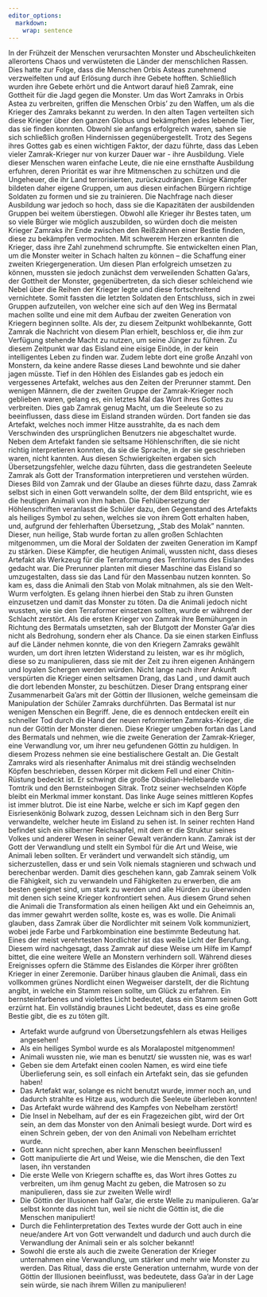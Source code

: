 ```yaml
---
editor_options: 
  markdown: 
    wrap: sentence
---
```


In der Frühzeit der Menschen verursachten Monster und Abscheulichkeiten allerortens Chaos und verwüsteten die Länder der menschlichen Rassen.
Dies hatte zur Folge, dass die Menschen Orbis Asteas zunehmend verzweifelten und auf Erlösung durch ihre Gebete hofften.
Schließlich wurden ihre Gebete erhört und die Antwort darauf hieß Zamrak, eine Gottheit für die Jagd gegen die Monster.
Um das Wort Zamraks in Orbis Astea zu verbreiten, griffen die Menschen Orbis' zu den Waffen, um als die Krieger des Zamraks bekannt zu werden.
In den alten Tagen verteilten sich diese Krieger über den ganzen Globus und bekämpften jedes lebende Tier, das sie finden konnten.
Obwohl sie anfangs erfolgreich waren, sahen sie sich schließlich großen Hindernissen gegenübergestellt.
Trotz des Segens ihres Gottes gab es einen wichtigen Faktor, der dazu führte, dass das Leben vieler Zamrak-Krieger nur von kurzer Dauer war - ihre Ausbildung.
Viele dieser Menschen waren einfache Leute, die nie eine ernsthafte Ausbildung erfuhren, deren Priorität es war ihre Mitmenschen zu schützen und die Ungeheuer, die ihr Land terrorisierten, zurückzudrängen.
Einige Kämpfer bildeten daher eigene Gruppen, um aus diesen einfachen Bürgern richtige Soldaten zu formen und sie zu trainieren.
Die Nachfrage nach dieser Ausbildung war jedoch so hoch, dass sie die Kapazitäten der ausbildenden Gruppen bei weitem überstiegen.
Obwohl alle Krieger ihr Bestes taten, um so viele Bürger wie möglich auszubilden, so würden doch die meisten Krieger Zamraks ihr Ende zwischen den Reißzähnen einer Bestie finden, diese zu bekämpfen vermochten.
Mit schwerem Herzen erkannten die Krieger, dass ihre Zahl zunehmend schrumpfte.
Sie entwickelten einen Plan, um die Monster weiter in Schach halten zu können -- die Schaffung einer zweiten Kriegergeneration.
Um diesen Plan erfolgreich umsetzen zu können, mussten sie jedoch zunächst dem verweilenden Schatten Ga'ars, der Gottheit der Monster, gegenübertreten, da sich dieser schleichend wie Nebel über die Reihen der Krieger legte und diese fortschreitend vernichtete.
Somit fassten die letzten Soldaten den Entschluss, sich in zwei Gruppen aufzuteilen, von welcher eine sich auf den Weg ins Bermatal machen sollte und eine mit dem Aufbau der zweiten Generation von Kriegern beginnen sollte.
Als der, zu diesem Zeitpunkt wohlbekannte, Gott Zamrak die Nachricht von diesem Plan erhielt, beschloss er, die ihm zur Verfügung stehende Macht zu nutzen, um seine Jünger zu führen.
Zu diesem Zeitpunkt war das Eisland eine eisige Einöde, in der kein intelligentes Leben zu finden war.
Zudem lebte dort eine große Anzahl von Monstern, da keine andere Rasse dieses Land bewohnte und sie daher jagen müsste.
Tief in den Höhlen des Eislandes gab es jedoch ein vergessenes Artefakt, welches aus den Zeiten der Prerunner stammt.
Den wenigen Männern, die der zweiten Gruppe der Zamrak-Krieger noch geblieben waren, gelang es, ein letztes Mal das Wort ihres Gottes zu verbreiten.
Dies gab Zamrak genug Macht, um die Seeleute so zu beeinflussen, dass diese im Eisland stranden würden.
Dort fanden sie das Artefakt, welches noch immer Hitze ausstrahlte, da es nach dem Verschwinden des ursprünglichen Benutzers nie abgeschaltet wurde.
Neben dem Artefakt fanden sie seltsame Höhlenschriften, die sie nicht richtig interpretieren konnten, da sie die Sprache, in der sie geschrieben waren, nicht kannten.
Aus diesen Schwierigkeiten ergaben sich Übersetzungsfehler, welche dazu führten, dass die gestrandeten Seeleute Zamrak als Gott der Transformation interpretieren und verstehen würden.
Dieses Bild von Zamrak und der Glaube an dieses führte dazu, dass Zamrak selbst sich in einen Gott verwandeln sollte, der dem Bild entspricht, wie es die heutigen Animali von ihm haben.
Die Fehlübersetzung der Höhlenschriften veranlasst die Schüler dazu, den Gegenstand des Artefakts als heiliges Symbol zu sehen, welches sie von ihrem Gott erhalten haben, und, aufgrund der fehlerhaften Übersetzung, „Stab des Molak" nannten. Dieser, nun heilige, Stab wurde fortan zu allen großen Schlachten mitgenommen, um die Moral der Soldaten der zweiten Generation im Kampf zu stärken. Diese Kämpfer, die heutigen Animali, wussten nicht, dass dieses Artefakt als Werkzeug für die Terraformung des Territoriums des Eislandes gedacht war. Die Prerunner planten mit dieser Maschine das Eisland so umzugestalten, dass sie das Land für den Massenbau nutzen konnten. So kam es, dass die Animali den Stab von Molak mitnahmen, als sie den Welt-Wurm verfolgten. Es gelang ihnen hierbei den Stab zu ihren Gunsten einzusetzen und damit das Monster zu töten. Da die Animali jedoch nicht wussten, wie sie den Terraformer einsetzen sollten, wurde er während der Schlacht zerstört. Als die ersten Krieger von Zamrak ihre Bemühungen in Richtung des Bermatals umsetzten, sah der Blutgott der Monster Ga'ar dies nicht als Bedrohung, sondern eher als Chance. Da sie einen starken Einfluss auf die Länder nehmen konnte, die von den Kriegern Zamraks gewählt wurden, um dort ihren letzten Widerstand zu leisten, war es ihr möglich, diese so zu manipulieren, dass sie mit der Zeit zu ihren eigenen Anhängern und loyalen Schergen werden würden. Nicht lange nach ihrer Ankunft verspürten die Krieger einen seltsamen Drang, das Land , und damit auch die dort lebenden Monster, zu beschützen. Dieser Drang entsprang einer Zusammenarbeit Ga'ars mit der Göttin der Illusionen, welche gemeinsam die Manipulation der Schüler Zamraks durchführten. Das Bermatal ist nur wenigen Menschen ein Begriff. Jene, die es dennoch entdecken ereilt ein schneller Tod durch die Hand der neuen reformierten Zamraks-Krieger, die nun der Göttin der Monster dienen. Diese Krieger umgeben fortan das Land des Bermatals und nehmen, wie die zweite Generation der Zamrak-Krieger, eine Verwandlung vor, um ihrer neu gefundenen Göttin zu huldigen. In diesem Prozess nehmen sie eine bestialischere Gestalt an. Die Gestalt Zamraks wird als riesenhafter Animalus mit drei ständig wechselnden Köpfen beschrieben, dessen Körper mit dickem Fell und einer Chitin-Rüstung bedeckt ist. Er schwingt die große Obsidian-Hellebarde von Tomtrik und den Bernsteinbogen Sitrak. Trotz seiner wechselnden Köpfe bleibt ein Merkmal immer konstant. Das linke Auge seines mittleren Kopfes ist immer blutrot. Die ist eine Narbe, welche er sich im Kapf gegen den Eisriesenkönig Bolwark zuzog, dessen Leichnam sich in den Berg Surr verwandelte, welcher heute im Eisland zu sehen ist. In seiner rechten Hand befindet sich ein silberner Reichsapfel, mit dem er die Struktur seines Volkes und anderer Wesen in seiner Gewalt verändern kann. Zamrak ist der Gott der Verwandlung und stellt ein Symbol für die Art und Weise, wie Animali leben sollten. Er verändert und verwandelt sich ständig, um sicherzustellen, dass er und sein Volk niemals stagnieren und schwach und berechenbar werden. Damit dies geschehen kann, gab Zamrak seinem Volk die Fähigkeit, sich zu verwandeln und Fähigkeiten zu erwerben, die am besten geeignet sind, um stark zu werden und alle Hürden zu überwinden mit denen sich seine Krieger konfrontiert sehen. Aus diesem Grund sehen die Animali die Transformation als einen heiligen Akt und ein Geheimnis an, das immer gewahrt werden sollte, koste es, was es wolle. Die Animali glauben, dass Zamrak über die Nordlichter mit seinem Volk kommuniziert, wobei jede Farbe und Farbkombination eine bestimmte Bedeutung hat. Eines der meist verehrtesten Nordlichter ist das weiße Licht der Berufung. Diesem wird nachgesagt, dass Zamrak auf diese Weise um Hilfe im Kampf bittet, die eine weitere Welle an Monstern verhindern soll. Während dieses Ereignisses opfern die Stämme des Eislandes die Körper ihrer größten Krieger in einer Zeremonie. Darüber hinaus glauben die Animali, dass ein vollkommen grünes Nordlicht einen Wegweiser darstellt, der die Richtung angibt, in welche ein Stamm reisen sollte, um Glück zu erfahren. Ein bernsteinfarbenes und violettes Licht bedeutet, dass ein Stamm seinen Gott erzürnt hat. Ein vollständig braunes Licht bedeutet, dass es eine große Bestie gibt, die es zu töten gilt.

-   Artefakt wurde aufgrund von Übersetzungsfehlern als etwas Heiliges angesehen!
-   Als ein heiliges Symbol wurde es als Moralapostel mitgenommen!
-   Animali wussten nie, wie man es benutzt/ sie wussten nie, was es war!
-   Geben sie dem Artefakt einen coolen Namen, es wird eine tiefe Überlieferung sein, es soll einfach ein Artefakt sein, das sie gefunden haben!
-   Das Artefakt war, solange es nicht benutzt wurde, immer noch an, und dadurch strahlte es Hitze aus, wodurch die Seeleute überleben konnten!
-   Das Artefakt wurde während des Kampfes von Nebelham zerstört!
-   Die Insel in Nebelham, auf der es ein Fragezeichen gibt, wird der Ort sein, an dem das Monster von den Animali besiegt wurde. Dort wird es einen Schrein geben, der von den Animali von Nebelham errichtet wurde.
-   Gott kann nicht sprechen, aber kann Menschen beeinflussen!
-   Gott manipulierte die Art und Weise, wie die Menschen, die den Text lasen, ihn verstanden
-   Die erste Welle von Kriegern schaffte es, das Wort ihres Gottes zu verbreiten, um ihm genug Macht zu geben, die Matrosen so zu manipulieren, dass sie zur zweiten Welle wird!
-   Die Göttin der Illusionen half Ga'ar, die erste Welle zu manipulieren. Ga'ar selbst konnte das nicht tun, weil sie nicht die Göttin ist, die die Menschen manipuliert!
-   Durch die Fehlinterpretation des Textes wurde der Gott auch in eine neue/andere Art von Gott verwandelt und dadurch und auch durch die Verwandlung der Animali sein er als solcher bekannt!
-   Sowohl die erste als auch die zweite Generation der Krieger unternahmen eine Verwandlung, um stärker und mehr wie Monster zu werden. Das Ritual, dass die erste Generation unternahm, wurde von der Göttin der Illusionen beeinflusst, was bedeutete, dass Ga'ar in der Lage sein würde, sie nach ihrem Willen zu manipulieren!
